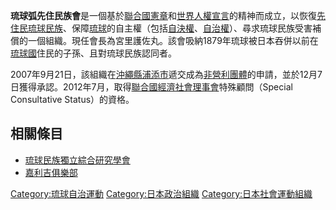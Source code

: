 {{japanese|japanese=琉球弧の先住民族会|kana=りゅうきゅうこのせんじゅうみんぞくかい|romaji=Ryūkyū-ko no senjū minzoku kai}}
'''琉球弧先住民族會'''是一個基於[[聯合國憲章|聯合國憲章]]和[[世界人權宣言|世界人權宣言]]的精神而成立，以恢復[[先住民|先住民]][[琉球民族|琉球民族]]、保障[[琉球群島|琉球]]的自主權（包括[[自決權|自決權]]、[[自治權|自治權]]）、尋求琉球民族受害補償的一個組織。現任會長為宮里護佐丸。該會吸納1879年琉球被日本吞併以前在[[琉球國|琉球國]]住民的子孫、且對琉球民族認同者。

2007年9月21日，該組織在[[沖繩縣|沖繩縣]][[浦添市|浦添市]]遞交成為[[非營利團體|非營利團體]]的申請，並於12月7日獲得承認。2012年7月，取得[[聯合國經濟社會理事會|聯合國經濟社會理事會]]特殊顧問（Special Consultative Status）的資格。
==相關條目==
*[[琉球民族獨立綜合研究學會|琉球民族獨立綜合研究學會]]
*[[嘉利吉俱樂部|嘉利吉俱樂部]]

[[Category:琉球自治運動|Category:琉球自治運動]]
[[Category:日本政治組織|Category:日本政治組織]]
[[Category:日本社會運動組織|Category:日本社會運動組織]]
